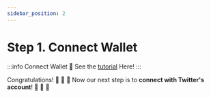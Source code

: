 ```yaml
---
sidebar_position: 2
---
```


# Step 1. Connect Wallet

:::info Connect Wallet
🔸 See the [tutorial](/docs/wallet/connect-wallet) Here!
:::

Congratulations! 🎉 🎉 🎉 Now our next step is to **connect with Twitter's account**! 🚀 🚀 🚀